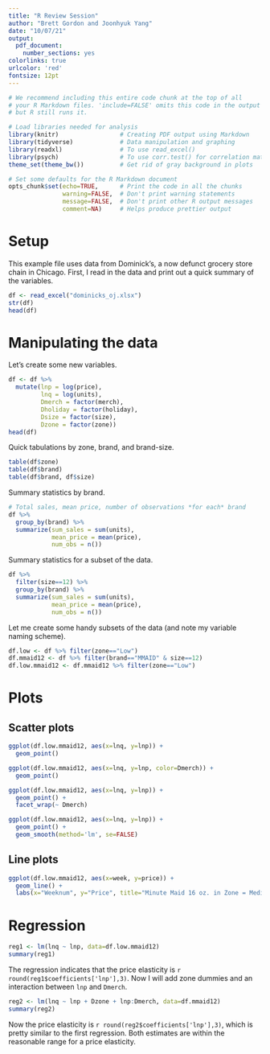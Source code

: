 ```yaml
---
title: "R Review Session"
author: "Brett Gordon and Joonhyuk Yang"
date: "10/07/21"
output:
  pdf_document:
    number_sections: yes
colorlinks: true
urlcolor: 'red'
fontsize: 12pt
---
```


```r
# We recommend including this entire code chunk at the top of all 
# your R Markdown files. 'include=FALSE' omits this code in the output
# but R still runs it.

# Load libraries needed for analysis
library(knitr)                 # Creating PDF output using Markdown
library(tidyverse)             # Data manipulation and graphing
library(readxl)                # To use read_excel()
library(psych)                 # To use corr.test() for correlation matrices
theme_set(theme_bw())          # Get rid of gray background in plots

# Set some defaults for the R Markdown document
opts_chunk$set(echo=TRUE,      # Print the code in all the chunks
               warning=FALSE,  # Don't print warning statements
               message=FALSE,  # Don't print other R output messages
               comment=NA)     # Helps produce prettier output
```

# Setup

This example file uses data from Dominick's, a now defunct grocery store chain in Chicago. First, I read in the data and print out a quick summary of the variables.

```r
df <- read_excel("dominicks_oj.xlsx")
str(df)
head(df)
```

# Manipulating the data

Let's create some new variables.

```r
df <- df %>% 
  mutate(lnp = log(price),
         lnq = log(units),
         Dmerch = factor(merch),
         Dholiday = factor(holiday),
         Dsize = factor(size),
         Dzone = factor(zone))
head(df)
```

Quick tabulations by zone, brand, and brand-size.

```r
table(df$zone)
table(df$brand)
table(df$brand, df$size)
```

Summary statistics by brand.

```r
# Total sales, mean price, number of observations *for each* brand
df %>%
  group_by(brand) %>%
  summarize(sum_sales = sum(units),
            mean_price = mean(price),
            num_obs = n())

```
 
Summary statistics for a subset of the data.
 
```r
df %>%
  filter(size==12) %>%
  group_by(brand) %>%
  summarize(sum_sales = sum(units),
            mean_price = mean(price),
            num_obs = n())
```

Let me create some handy subsets of the data (and note my variable naming scheme).

```r
df.low <- df %>% filter(zone=="Low")
df.mmaid12 <- df %>% filter(brand=="MMAID" & size==12)
df.low.mmaid12 <- df.mmaid12 %>% filter(zone=="Low")
```

# Plots

## Scatter plots

```r
ggplot(df.low.mmaid12, aes(x=lnq, y=lnp)) +
  geom_point()

ggplot(df.low.mmaid12, aes(x=lnq, y=lnp, color=Dmerch)) +
  geom_point()

ggplot(df.low.mmaid12, aes(x=lnq, y=lnp)) +
  geom_point() + 
  facet_wrap(~ Dmerch) 

ggplot(df.low.mmaid12, aes(x=lnq, y=lnp)) +
  geom_point() +
  geom_smooth(method='lm', se=FALSE)

```

## Line plots

```r
ggplot(df.low.mmaid12, aes(x=week, y=price)) + 
  geom_line() + 
  labs(x="Weeknum", y="Price", title="Minute Maid 16 oz. in Zone = Medium")
```

# Regression

```r
reg1 <- lm(lnq ~ lnp, data=df.low.mmaid12)
summary(reg1)
```

The regression indicates that the price elasticity is `r round(reg1$coefficients['lnp'],3)`.  Now I will add zone dummies and an interaction between `lnp` and `Dmerch`.

```r
reg2 <- lm(lnq ~ lnp + Dzone + lnp:Dmerch, data=df.mmaid12)
summary(reg2)
```

Now the price elasticity is `r round(reg2$coefficients['lnp'],3)`, which is pretty similar to the first regression. Both estimates are within the reasonable range for a price elasticity.
